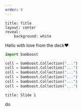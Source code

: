 ```yaml
---
order: 0
---
```


```slide
title: Title
layout: center
reveal:
    background: white
```

Hello with love from the deck♥️



```python showLineNumbers{20} title="moin" caption="just an example"
import bamboost

coll = bamboost.Collection("...")
coll = bamboost.Collection("...")
coll = bamboost.Collection("...")
coll = bamboost.Collection("...")
coll = bamboost.Collection("...")
coll = bamboost.Collection("...")
```



```slide
title: Slide 1
```

do
